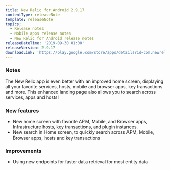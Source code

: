```yaml
---
title: New Relic for Android 2.9.17
contentType: releaseNote
template: releaseNote
topics:
  - Release notes
  - Mobile apps release notes
  - New Relic for Android release notes
releaseDateTime: '2019-09-30 01:00'
releaseVersion: 2.9.17
downloadLink: 'https://play.google.com/store/apps/details?id=com.newrelic.rpm'
---
```


### Notes

The New Relic app is even better with an improved home screen, displaying all your favorite services, hosts, mobile and browser apps, key transactions and more. This enhanced landing page also allows you to search across services, apps and hosts!

### New features

* New home screen with favorite APM, Mobile, and Browser apps, Infrastructure hosts, key transactions, and plugin instances.
* New search in Home screen, to quickly search across APM, Mobile, Browser apps, hosts and key transactions

### Improvements

* Using new endpoints for faster data retrieval for most entity data
